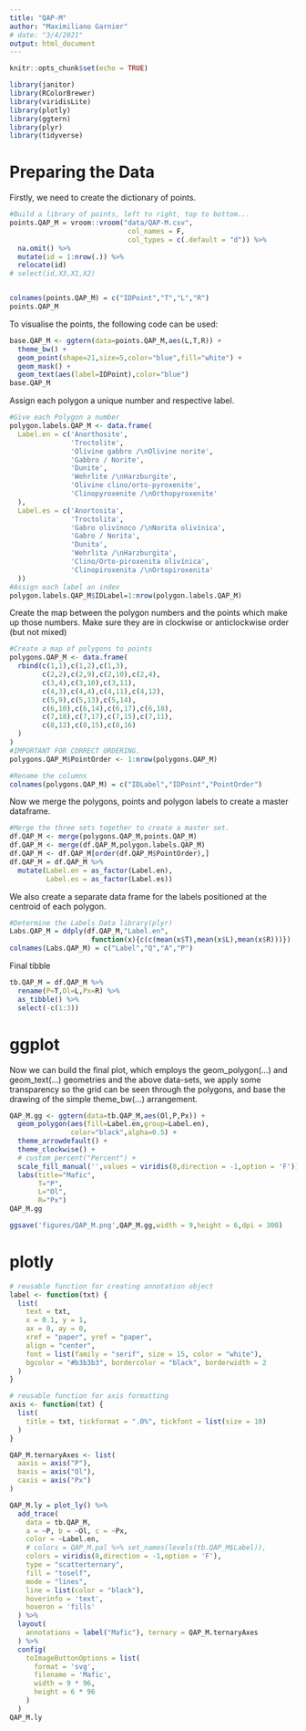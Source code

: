 ```yaml
---
title: "QAP-M"
author: "Maximiliano Garnier"
# date: "3/4/2021"
output: html_document
---
```


```r
knitr::opts_chunk$set(echo = TRUE)

library(janitor)
library(RColorBrewer)
library(viridisLite)
library(plotly)
library(ggtern)
library(plyr)
library(tidyverse)
```

# Preparing the Data

Firstly, we need to create the dictionary of points.

```r
#Build a library of points, left to right, top to bottom...
points.QAP_M = vroom::vroom("data/QAP-M.csv", 
                             col_names = F, 
                             col_types = c(.default = "d")) %>% 
  na.omit() %>% 
  mutate(id = 1:nrow(.)) %>% 
  relocate(id)
# select(id,X3,X1,X2)


colnames(points.QAP_M) = c("IDPoint","T","L","R")
points.QAP_M
```

To visualise the points, the following code can be used:

```r
base.QAP_M <- ggtern(data=points.QAP_M,aes(L,T,R)) +
  theme_bw() +
  geom_point(shape=21,size=5,color="blue",fill="white") +
  geom_mask() + 
  geom_text(aes(label=IDPoint),color="blue")
base.QAP_M
```

Assign each polygon a unique number and respective label.

```r
#Give each Polygon a number
polygon.labels.QAP_M <- data.frame(
  Label.en = c('Anorthosite',
               'Troctolite',
               'Olivine gabbro /\nOlivine norite',
               'Gabbro / Norite',
               'Dunite',
               'Wehrlite /\nHarzburgite',
               'Olivine clino/orto-pyroxenite',
               'Clinopyroxenite /\nOrthopyroxenite'
  ),
  Label.es = c('Anortosita',
               'Troctolita',
               'Gabro olivínoco /\nNorita olivínica',
               'Gabro / Norita',
               'Dunita',
               'Wehrlita /\nHarzburgita',
               'Clino/Orto-piroxenita olivínica',
               'Clinopiroxenita /\nOrtopiroxenita'
  ))
#Assign each label an index
polygon.labels.QAP_M$IDLabel=1:nrow(polygon.labels.QAP_M)
```

Create the map between the polygon numbers and the points which make up those numbers. Make sure they are in clockwise or anticlockwise order (but not mixed)

```r
#Create a map of polygons to points
polygons.QAP_M <- data.frame(
  rbind(c(1,1),c(1,2),c(1,3),
        c(2,2),c(2,9),c(2,10),c(2,4),
        c(3,4),c(3,10),c(3,11),
        c(4,3),c(4,4),c(4,11),c(4,12),
        c(5,9),c(5,13),c(5,14),
        c(6,10),c(6,14),c(6,17),c(6,18),
        c(7,18),c(7,17),c(7,15),c(7,11),
        c(8,12),c(8,15),c(8,16)
  )
)
#IMPORTANT FOR CORRECT ORDERING.
polygons.QAP_M$PointOrder <- 1:nrow(polygons.QAP_M)

#Rename the columns
colnames(polygons.QAP_M) = c("IDLabel","IDPoint","PointOrder")
```

Now we merge the polygons, points and polygon labels to create a master dataframe.

```r
#Merge the three sets together to create a master set.
df.QAP_M <- merge(polygons.QAP_M,points.QAP_M)
df.QAP_M <- merge(df.QAP_M,polygon.labels.QAP_M)
df.QAP_M <- df.QAP_M[order(df.QAP_M$PointOrder),]
df.QAP_M = df.QAP_M %>% 
  mutate(Label.en = as_factor(Label.en),
         Label.es = as_factor(Label.es))
```

We also create a separate data frame for the labels positioned at the centroid of each polygon.

```r
#Determine the Labels Data library(plyr)
Labs.QAP_M = ddply(df.QAP_M,"Label.en",
                    function(x){c(c(mean(x$T),mean(x$L),mean(x$R)))})
colnames(Labs.QAP_M) = c("Label","Q","A","P")
```

Final tibble

```r
tb.QAP_M = df.QAP_M %>% 
  rename(P=T,Ol=L,Px=R) %>% 
  as_tibble() %>% 
  select(-c(1:3))
```


# ggplot

Now we can build the final plot, which employs the geom_polygon(…) and  geom_text(…) geometries and the above data-sets, we apply some transparency so the grid can be seen through the polygons, and base the drawing of the simple theme_bw(…) arrangement.

```r
QAP_M.gg <- ggtern(data=tb.QAP_M,aes(Ol,P,Px)) +
  geom_polygon(aes(fill=Label.en,group=Label.en),
               color="black",alpha=0.5) +
  theme_arrowdefault() +
  theme_clockwise() +
  # custom_percent("Percent") +
  scale_fill_manual('',values = viridis(8,direction = -1,option = 'F')) +
  labs(title="Mafic",
       T="P",
       L="Ol",
       R="Px")
QAP_M.gg
```

```r
ggsave('figures/QAP_M.png',QAP_M.gg,width = 9,height = 6,dpi = 300)
```

# plotly

```r
# reusable function for creating annotation object
label <- function(txt) {
  list(
    text = txt, 
    x = 0.1, y = 1,
    ax = 0, ay = 0,
    xref = "paper", yref = "paper", 
    align = "center",
    font = list(family = "serif", size = 15, color = "white"),
    bgcolor = "#b3b3b3", bordercolor = "black", borderwidth = 2
  )
}

# reusable function for axis formatting
axis <- function(txt) {
  list(
    title = txt, tickformat = ".0%", tickfont = list(size = 10)
  )
}

QAP_M.ternaryAxes <- list(
  aaxis = axis("P"), 
  baxis = axis("Ol"), 
  caxis = axis("Px")
)
```

```r
QAP_M.ly = plot_ly() %>% 
  add_trace(
    data = tb.QAP_M,
    a = ~P, b = ~Ol, c = ~Px, 
    color = ~Label.en,
    # colors = QAP_M.pal %>% set_names(levels(tb.QAP_M$Label)),
    colors = viridis(8,direction = -1,option = 'F'),
    type = "scatterternary",
    fill = "toself",
    mode = "lines",
    line = list(color = "black"),
    hoverinfo = 'text',
    hoveron = 'fills'
  ) %>% 
  layout(
    annotations = label("Mafic"), ternary = QAP_M.ternaryAxes
  ) %>% 
  config(
    toImageButtonOptions = list(
      format = 'svg',
      filename = 'Mafic',
      width = 9 * 96,
      height = 6 * 96
    )
  )
QAP_M.ly
```


